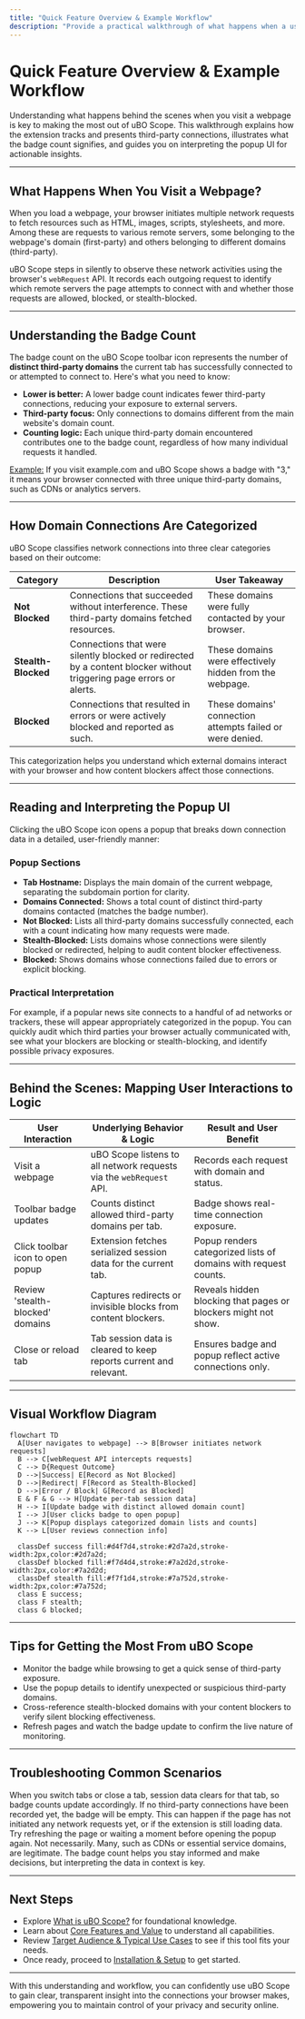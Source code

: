 ```yaml
---
title: "Quick Feature Overview & Example Workflow"
description: "Provide a practical walkthrough of what happens when a user visits a webpage: what the badge count means, how domain connections are categorized, and how users can read/interpret the popup UI. Map each interaction to the behind-the-scenes logic, giving users clarity on what to expect at each step."
---
```


# Quick Feature Overview & Example Workflow

Understanding what happens behind the scenes when you visit a webpage is key to making the most out of uBO Scope. This walkthrough explains how the extension tracks and presents third-party connections, illustrates what the badge count signifies, and guides you on interpreting the popup UI for actionable insights.

---

## What Happens When You Visit a Webpage?

When you load a webpage, your browser initiates multiple network requests to fetch resources such as HTML, images, scripts, stylesheets, and more. Among these are requests to various remote servers, some belonging to the webpage's domain (first-party) and others belonging to different domains (third-party).

uBO Scope steps in silently to observe these network activities using the browser's `webRequest` API. It records each outgoing request to identify which remote servers the page attempts to connect with and whether those requests are allowed, blocked, or stealth-blocked.

---

## Understanding the Badge Count

The badge count on the uBO Scope toolbar icon represents the number of **distinct third-party domains** the current tab has successfully connected to or attempted to connect to. Here's what you need to know:

- **Lower is better:** A lower badge count indicates fewer third-party connections, reducing your exposure to external servers.
- **Third-party focus:** Only connections to domains different from the main website's domain count.
- **Counting logic:** Each unique third-party domain encountered contributes one to the badge count, regardless of how many individual requests it handled.

<u>Example:</u> If you visit example.com and uBO Scope shows a badge with "3," it means your browser connected with three unique third-party domains, such as CDNs or analytics servers.

---

## How Domain Connections Are Categorized

uBO Scope classifies network connections into three clear categories based on their outcome:

| Category        | Description                                                                                             | User Takeaway                                   |
|-----------------|-----------------------------------------------------------------------------------------------------|------------------------------------------------|
| **Not Blocked** | Connections that succeeded without interference. These third-party domains fetched resources.         | These domains were fully contacted by your browser.
| **Stealth-Blocked** | Connections that were silently blocked or redirected by a content blocker without triggering page errors or alerts. | These domains were effectively hidden from the webpage.
| **Blocked**     | Connections that resulted in errors or were actively blocked and reported as such.                    | These domains' connection attempts failed or were denied.

This categorization helps you understand which external domains interact with your browser and how content blockers affect those connections.

---

## Reading and Interpreting the Popup UI

Clicking the uBO Scope icon opens a popup that breaks down connection data in a detailed, user-friendly manner:

### Popup Sections

- **Tab Hostname:** Displays the main domain of the current webpage, separating the subdomain portion for clarity.
- **Domains Connected:** Shows a total count of distinct third-party domains contacted (matches the badge number).
- **Not Blocked:** Lists all third-party domains successfully connected, each with a count indicating how many requests were made.
- **Stealth-Blocked:** Lists domains whose connections were silently blocked or redirected, helping to audit content blocker effectiveness.
- **Blocked:** Shows domains whose connections failed due to errors or explicit blocking.

### Practical Interpretation
For example, if a popular news site connects to a handful of ad networks or trackers, these will appear appropriately categorized in the popup. You can quickly audit which third parties your browser actually communicated with, see what your blockers are blocking or stealth-blocking, and identify possible privacy exposures.

---

## Behind the Scenes: Mapping User Interactions to Logic

| User Interaction                 | Underlying Behavior & Logic                                            | Result and User Benefit                      |
|---------------------------------|----------------------------------------------------------------------|----------------------------------------------|
| Visit a webpage                 | uBO Scope listens to all network requests via the `webRequest` API. | Records each request with domain and status. |
| Toolbar badge updates           | Counts distinct allowed third-party domains per tab.                  | Badge shows real-time connection exposure.  |
| Click toolbar icon to open popup | Extension fetches serialized session data for the current tab.       | Popup renders categorized lists of domains with request counts. |
| Review 'stealth-blocked' domains | Captures redirects or invisible blocks from content blockers.        | Reveals hidden blocking that pages or blockers might not show.  |
| Close or reload tab             | Tab session data is cleared to keep reports current and relevant.     | Ensures badge and popup reflect active connections only.        |

---

## Visual Workflow Diagram

```mermaid
flowchart TD
  A[User navigates to webpage] --> B[Browser initiates network requests]
  B --> C[webRequest API intercepts requests]
  C --> D{Request Outcome}
  D -->|Success| E[Record as Not Blocked]
  D -->|Redirect| F[Record as Stealth-Blocked]
  D -->|Error / Block| G[Record as Blocked]
  E & F & G --> H[Update per-tab session data]
  H --> I[Update badge with distinct allowed domain count]
  I --> J[User clicks badge to open popup]
  J --> K[Popup displays categorized domain lists and counts]
  K --> L[User reviews connection info]

  classDef success fill:#d4f7d4,stroke:#2d7a2d,stroke-width:2px,color:#2d7a2d;
  classDef blocked fill:#f7d4d4,stroke:#7a2d2d,stroke-width:2px,color:#7a2d2d;
  classDef stealth fill:#f7f1d4,stroke:#7a752d,stroke-width:2px,color:#7a752d;
  class E success;
  class F stealth;
  class G blocked;

```

---

## Tips for Getting the Most From uBO Scope

- Monitor the badge while browsing to get a quick sense of third-party exposure.
- Use the popup details to identify unexpected or suspicious third-party domains.
- Cross-reference stealth-blocked domains with your content blockers to verify silent blocking effectiveness.
- Refresh pages and watch the badge update to confirm the live nature of monitoring.

---

## Troubleshooting Common Scenarios

<AccordionGroup title="Troubleshooting & Common Questions">
<Accordion title="Why does the badge count sometimes reset or disappear?">
When you switch tabs or close a tab, session data clears for that tab, so badge counts update accordingly. If no third-party connections have been recorded yet, the badge will be empty.
</Accordion>
<Accordion title="What if the popup shows no data?">
This can happen if the page has not initiated any network requests yet, or if the extension is still loading data. Try refreshing the page or waiting a moment before opening the popup again.
</Accordion>
<Accordion title="Are all third-party servers necessarily harmful?">
Not necessarily. Many, such as CDNs or essential service domains, are legitimate. The badge count helps you stay informed and make decisions, but interpreting the data in context is key.
</Accordion>
</AccordionGroup>

---

## Next Steps

- Explore [What is uBO Scope?](/overview/product-introduction-features/what-is-ubo-scope) for foundational knowledge.
- Learn about [Core Features and Value](/overview/product-introduction-features/core-features-and-value) to understand all capabilities.
- Review [Target Audience & Typical Use Cases](/overview/product-introduction-features/who-should-use) to see if this tool fits your needs.
- Once ready, proceed to [Installation & Setup](/getting-started/installation-and-setup/system-requirements) to get started.


---

With this understanding and workflow, you can confidently use uBO Scope to gain clear, transparent insight into the connections your browser makes, empowering you to maintain control of your privacy and security online.
